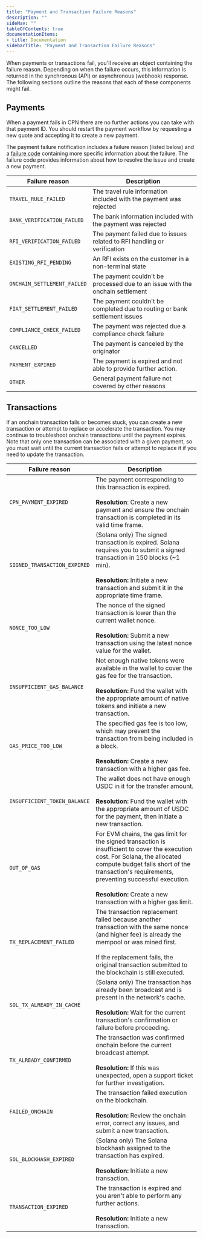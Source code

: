 ```yaml
---
title: "Payment and Transaction Failure Reasons"
description: ""
sideNav: ""
tableOfContents: true
documentationItems: 
- title: Documentation
sidebarTitle: "Payment and Transaction Failure Reasons"
---
```


When payments or transactions fail, you'll receive an object containing the
failure reason. Depending on when the failure occurs, this information is
returned in the synchronous (API) or asynchronous (webhook) response. The
following sections outline the reasons that each of these components might fail.

## Payments

When a payment fails in CPN there are no further actions you can take with that
payment ID. You should restart the payment workflow by requesting a new quote
and accepting it to create a new payment.

The payment failure notification includes a failure reason (listed below) and a
[failure code](/cpn/references/payment-failure-codes) containing more specific
information about the failure. The failure code provides information about how
to resolve the issue and create a new payment.

| Failure reason              | Description                                                                   |
| --------------------------- | ----------------------------------------------------------------------------- |
| `TRAVEL_RULE_FAILED`        | The travel rule information included with the payment was rejected            |
| `BANK_VERIFICATION_FAILED`  | The bank information included with the payment was rejected                   |
| `RFI_VERIFICATION_FAILED`   | The payment failed due to issues related to RFI handling or verification      |
| `EXISTING_RFI_PENDING`      | An RFI exists on the customer in a non-terminal state                         |
| `ONCHAIN_SETTLEMENT_FAILED` | The payment couldn't be processed due to an issue with the onchain settlement |
| `FIAT_SETTLEMENT_FAILED`    | The payment couldn't be completed due to routing or bank settlement issues    |
| `COMPLIANCE_CHECK_FAILED`   | The payment was rejected due a compliance check failure                       |
| `CANCELLED`                 | The payment is canceled by the originator                                     |
| `PAYMENT_EXPIRED`           | The payment is expired and not able to provide further action.                |
| `OTHER`                     | General payment failure not covered by other reasons                          |

## Transactions

If an onchain transaction fails or becomes stuck, you can create a new
transaction or attempt to replace or accelerate the transaction. You may
continue to troubleshoot onchain transactions until the payment expires. Note
that only one transaction can be associated with a given payment, so you must
wait until the current transaction fails or attempt to replace it if you need to
update the transaction.

| Failure reason               | Description                                                                                                                                                                                                                                                                                                 |
| ---------------------------- | ----------------------------------------------------------------------------------------------------------------------------------------------------------------------------------------------------------------------------------------------------------------------------------------------------------- |
| `CPN_PAYMENT_EXPIRED`        | The payment corresponding to this transaction is expired.<br /><br />**Resolution**: Create a new payment and ensure the onchain transaction is completed in its valid time frame.                                                                                                                          |
| `SIGNED_TRANSACTION_EXPIRED` | (Solana only) The signed transaction is expired. Solana requires you to submit a signed transaction in 150 blocks (~1 min).<br /><br />**Resolution:** Initiate a new transaction and submit it in the appropriate time frame.                                                                              |
| `NONCE_TOO_LOW`              | The nonce of the signed transaction is lower than the current wallet nonce.<br /><br />**Resolution:** Submit a new transaction using the latest nonce value for the wallet.                                                                                                                                |
| `INSUFFICIENT_GAS_BALANCE`   | Not enough native tokens were available in the wallet to cover the gas fee for the transaction.<br /><br />**Resolution:** Fund the wallet with the appropriate amount of native tokens and initiate a new transaction.                                                                                     |
| `GAS_PRICE_TOO_LOW`          | The specified gas fee is too low, which may prevent the transaction from being included in a block.<br /><br />**Resolution:** Create a new transaction with a higher gas fee.                                                                                                                              |
| `INSUFFICIENT_TOKEN_BALANCE` | The wallet does not have enough USDC in it for the transfer amount.<br /><br />**Resolution:** Fund the wallet with the appropriate amount of USDC for the payment, then initiate a new transaction.                                                                                                        |
| `OUT_OF_GAS`                 | For EVM chains, the gas limit for the signed transaction is insufficient to cover the execution cost. For Solana, the allocated compute budget falls short of the transaction's requirements, preventing successful execution.<br /><br />**Resolution:** Create a new transaction with a higher gas limit. |
| `TX_REPLACEMENT_FAILED`      | The transaction replacement failed because another transaction with the same nonce (and higher fee) is already the mempool or was mined first.<br /><br />If the replacement fails, the original transaction submitted to the blockchain is still executed.                                                 |
| `SOL_TX_ALREADY_IN_CACHE`    | (Solana only) The transaction has already been broadcast and is present in the network's cache.<br /><br />**Resolution:** Wait for the current transaction's confirmation or failure before proceeding.                                                                                                    |
| `TX_ALREADY_CONFIRMED`       | The transaction was confirmed onchain before the current broadcast attempt.<br /><br />**Resolution:** If this was unexpected, open a support ticket for further investigation.                                                                                                                             |
| `FAILED_ONCHAIN`             | The transaction failed execution on the blockchain.<br /><br />**Resolution:** Review the onchain error, correct any issues, and submit a new transaction.                                                                                                                                                  |
| `SOL_BLOCKHASH_EXPIRED`      | (Solana only) The Solana blockhash assigned to the transaction has expired.<br /><br />**Resolution:** Initiate a new transaction.                                                                                                                                                                          |
| `TRANSACTION_EXPIRED`        | The transaction is expired and you aren't able to perform any further actions.<br /><br />**Resolution:** Initiate a new transaction.                                                                                                                                                                       |
